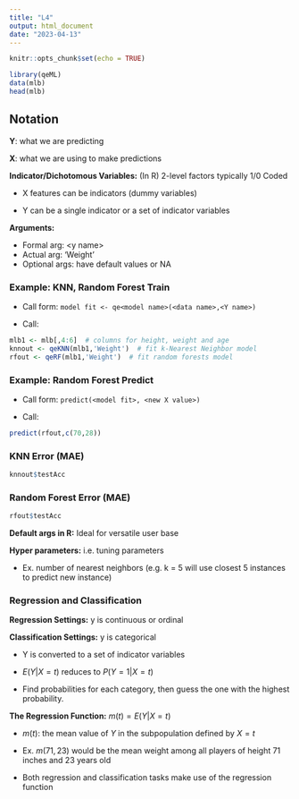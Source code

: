 ```yaml
---
title: "L4"
output: html_document
date: "2023-04-13"
---
```


```r
knitr::opts_chunk$set(echo = TRUE)
```

```r
library(qeML)
data(mlb)
head(mlb)
```

## Notation

**Y**: what we are predicting

**X**: what we are using to make predictions

**Indicator/Dichotomous Variables:** (In R) 2-level factors typically 1/0 Coded

-   X features can be indicators (dummy variables)

-   Y can be a single indicator or a set of indicator variables

**Arguments:**

-   Formal arg: \<y name\>
-   Actual arg: 'Weight'
-   Optional args: have default values or NA

### Example: KNN, Random Forest Train

-   Call form: `model fit <- qe<model name>(<data name>,<Y name>)`

-   Call:

```r
mlb1 <- mlb[,4:6]  # columns for height, weight and age
knnout <- qeKNN(mlb1,'Weight')  # fit k-Nearest Neighbor model
rfout <- qeRF(mlb1,'Weight')  # fit random forests model
```

### Example: Random Forest Predict

-   Call form: `predict(<model fit>, <new X value>)`

-   Call:

```r
predict(rfout,c(70,28))
```

### KNN Error (MAE)

```r
knnout$testAcc
```

### Random Forest Error (MAE)

```r
rfout$testAcc
```

**Default args in R:** Ideal for versatile user base

**Hyper parameters:** i.e. tuning parameters

-   Ex. number of nearest neighbors (e.g. k = 5 will use closest 5 instances to predict new instance)

### Regression and Classification

**Regression Settings:** y is continuous or ordinal

**Classification Settings:** y is categorical

-   Y is converted to a set of indicator variables

-   $E(Y | X = t)$ reduces to $P(Y = 1 | X = t)$

-   Find probabilities for each category, then guess the one with the highest probability.

**The Regression Function:** $m(t) = E(Y | X = t)$

-   $m(t)$: the mean value of $Y$ in the subpopulation defined by $X = t$

-   Ex. $m(71,23)$ would be the mean weight among all players of height 71 inches and 23 years old

-   Both regression and classification tasks make use of the regression function
